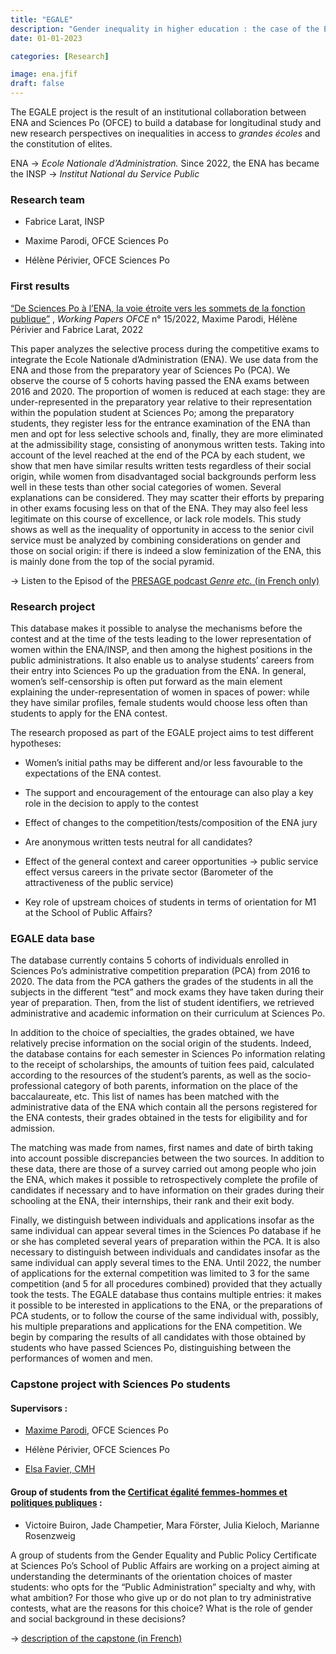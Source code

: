 ```yaml
---
title: "EGALE"
description: "Gender inequality in higher education : the case of the ENA contest"
date: 01-01-2023

categories: [Research] 

image: ena.jfif
draft: false 
---
```


The EGALE project is the result of an institutional collaboration between ENA and Sciences Po (OFCE) to build a database for longitudinal study and new research perspectives on inequalities in access to *grandes écoles* and the constitution of elites.

ENA -\> *Ecole Nationale d'Administration.* Since 2022, the ENA has became the INSP -\> *Institut National du Service Public*

### Research team

-   Fabrice Larat, INSP

-   Maxime Parodi, OFCE Sciences Po

-   Hélène Périvier, OFCE Sciences Po

### First results

["De Sciences Po à l'ENA, la voie étroite vers les sommets de la fonction publique"](https://www.ofce.sciences-po.fr/pdf/dtravail/OFCEWP2022-15.pdf) , *Working Papers OFCE* n° 15/2022, Maxime Parodi, Hélène Périvier and Fabrice Larat, 2022

This paper analyzes the selective process during the competitive exams to integrate the Ecole Nationale d'Administration (ENA). We use data from the ENA and those from the preparatory year of Sciences Po (PCA). We observe the course of 5 cohorts having passed the ENA exams between 2016 and 2020. The proportion of women is reduced at each stage: they are under-represented in the preparatory year relative to their representation within the population student at Sciences Po; among the preparatory students, they register less for the entrance examination of the ENA than men and opt for less selective schools and, finally, they are more eliminated at the admissibility stage, consisting of anonymous written tests. Taking into account of the level reached at the end of the PCA by each student, we show that men have similar results written tests regardless of their social origin, while women from disadvantaged social backgrounds perform less well in these tests than other social categories of women. Several explanations can be considered. They may scatter their efforts by preparing in other exams focusing less on that of the ENA. They may also feel less legitimate on this course of excellence, or lack role models. This study shows as well as the inequality of opportunity in access to the senior civil service must be analyzed by combining considerations on gender and those on social origin: if there is indeed a slow feminization of the ENA, this is mainly done from the top of the social pyramid.

-\> Listen to the Episod of the [PRESAGE podcast *Genre etc.* (in French only)](https://www.sciencespo.fr/programme-presage/fr/content/podcast-genre-etc.html)

### Research project

This database makes it possible to analyse the mechanisms before the contest and at the time of the tests leading to the lower representation of women within the ENA/INSP, and then among the highest positions in the public administrations. It also enable us to analyse students' careers from their entry into Sciences Po up the graduation from the ENA. In general, women's self-censorship is often put forward as the main element explaining the under-representation of women in spaces of power: while they have similar profiles, female students would choose less often than students to apply for the ENA contest.

The research proposed as part of the EGALE project aims to test different hypotheses:

-   Women's initial paths may be different and/or less favourable to the expectations of the ENA contest.

-   The support and encouragement of the entourage can also play a key role in the decision to apply to the contest

-   Effect of changes to the competition/tests/composition of the ENA jury

-   Are anonymous written tests neutral for all candidates?

-   Effect of the general context and career opportunities -\> public service effect versus careers in the private sector (Barometer of the attractiveness of the public service)

-   Key role of upstream choices of students in terms of orientation for M1 at the School of Public Affairs?

### EGALE data base

The database currently contains 5 cohorts of individuals enrolled in Sciences Po's administrative competition preparation (PCA) from 2016 to 2020. The data from the PCA gathers the grades of the students in all the subjects in the different "test" and mock exams they have taken during their year of preparation. Then, from the list of student identifiers, we retrieved administrative and academic information on their curriculum at Sciences Po.

In addition to the choice of specialties, the grades obtained, we have relatively precise information on the social origin of the students. Indeed, the database contains for each semester in Sciences Po information relating to the receipt of scholarships, the amounts of tuition fees paid, calculated according to the resources of the student's parents, as well as the socio-professional category of both parents, information on the place of the baccalaureate, etc. This list of names has been matched with the administrative data of the ENA which contain all the persons registered for the ENA contests, their grades obtained in the tests for eligibility and for admission.

The matching was made from names, first names and date of birth taking into account possible discrepancies between the two sources. In addition to these data, there are those of a survey carried out among people who join the ENA, which makes it possible to retrospectively complete the profile of candidates if necessary and to have information on their grades during their schooling at the ENA, their internships, their rank and their exit body.

Finally, we distinguish between individuals and applications insofar as the same individual can appear several times in the Sciences Po database if he or she has completed several years of preparation within the PCA. It is also necessary to distinguish between individuals and candidates insofar as the same individual can apply several times to the ENA. Until 2022, the number of applications for the external competition was limited to 3 for the same competition (and 5 for all procedures combined) provided that they actually took the tests. The EGALE database thus contains multiple entries: it makes it possible to be interested in applications to the ENA, or the preparations of PCA students, or to follow the course of the same individual with, possibly, his multiple preparations and applications for the ENA competition. We begin by comparing the results of all candidates with those obtained by students who have passed Sciences Po, distinguishing between the performances of women and men.

### Capstone project with Sciences Po students

#### Supervisors :

-   [Maxime Parodi](https://www.ofce.sciences-po.fr/pages-chercheurs/page.php?id=27), OFCE Sciences Po

-   Hélène Périvier, OFCE Sciences Po

-   [Elsa Favier, CMH](https://www.cmh.ens.fr/author/elsa-favier/)

#### Group of students from the [Certificat égalité femmes-hommes et politiques publiques](https://www.sciencespo.fr/programme-presage/fr/content/certificat-egalite-femmes-hommes-ecole-daffaires-publiques.html#:~:text=Le%20Certificat%20%C3%89galit%C3%A9%20femmes-hommes%20et%20politiques%20publiques%20propose,politiques%20d%E2%80%99%C3%A9galit%C3%A9%20et%20de%20lutte%20contre%20les%20discriminations.) :

-   Victoire Buiron, Jade Champetier, Mara Förster, Julia Kieloch, Marianne Rosenzweig 

A group of students from the Gender Equality and Public Policy Certificate at Sciences Po's School of Public Affairs are working on a project aiming at understanding the determinants of the orientation choices of master students: who opts for the "Public Administration" specialty and why, with what ambition? For those who give up or do not plan to try administrative contests, what are the reasons for this choice? What is the role of gender and social background in these decisions?

-\> [description of the capstone (in French)](groupe_certificat.pdf)
